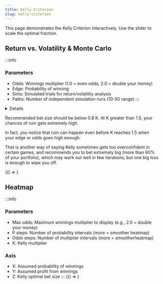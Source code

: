 ```yaml
---
title: Kelly Criterion
slug: kelly-criterion
---
```



This page demonstrates the Kelly Criterion interactively. Use the slider to scale the optimal fraction.

## Return vs. Volatility & Monte Carlo
:::info
### Parameters
- Odds: Winnings multiplier (1.0 = even odds, 2.0 = double your money)
- Edge: Probability of winning
- Sims: Simulated trials for return/volatility analysis
- Paths: Number of independent simulation runs (10-50 range)
:::

<details>
  ### Charts
  **Top Chart (Return vs. Volatility):**
  - X: Kelly multiplier
  - Y1: Expected log growth rate (blue curve)
  - Y2: Standard deviation of log growth (red curve)
  - Y3: Risk-adjusted growth (Green dotted)
  :::success Help
  - Green shaded refers to optimal risk-adjusted Kelly range
  - Yellow shaded refers to growth maximizing range
  - Red shaded refers to ruin range
  :::

  **Middle Chart (Monte Carlo Paths):**
  - Shows 4 Kelly multiplier strategies: 0.25×, 0.5×, 1×, 1.5× Kelly
  - Each line shows multiple simulation paths with average highlighted
  - Uses 10% of sims for trials to conserve bandwidth
  - Click "New Simulation" to generate fresh random paths

  **Bottom Chart (Ending Value Distribution):**
  - Histogram showing distribution of final portfolio values
  - Overlaid histograms for each Kelly multiplier
  - X-axis shows log₁₀ of final portfolio values (linear scale)
  - Shows probability density of different outcomes


</details>

Recommended bet size should be below 0.8 K. At K greater than 1.5, your chances of ruin gets extremely high. 

In fact, you notice that ruin can happen even before K reaches 1.5 when your edge or odds goes high enough. 

That is another way of saying Kelly sometimes gets too overconfident in certain games, and recommends you to bet extremely big (more than 60% of your portfolio), which may work out well in few iterations, but one big loss is enough to wipe you off.

<BrowserOnly>{() => <KellyReturnVolatility odds={2.0} edge={0.55} simulations={1000} paths={40}/>}</BrowserOnly>

## Heatmap
:::info
### Parameters
- Max odds: Maximum winnings multiplier to display (e.g., 2.0 = double your money)
- P steps: Number of probability intervals (more = smoother heatmap)
- Odds steps: Number of multiplier intervals (more = smootherheatmap)
- K: Kelly multiplier

### Axis
- X: Assumed probability of winnings
- Y: Assumed profit from winnings
- Z: Kelly optimal bet size
:::
<BrowserOnly>{() => <KellyHeatmap pSteps={51} bSteps={21} maxOdds={20}/>}</BrowserOnly>
